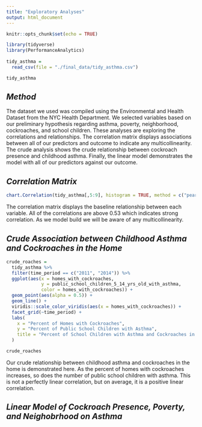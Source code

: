 ```yaml
---
title: "Exploratory Analyses"
output: html_document
---
```


```r
knitr::opts_chunk$set(echo = TRUE)

library(tidyverse)
library(PerformanceAnalytics)
  
tidy_asthma = 
  read_csv(file = "./final_data/tidy_asthma.csv")

tidy_asthma 
```

## _Method_
The dataset we used was compiled using the Environmental and Health Dataset from the NYC Health Department. We selected variables based on our preliminary hypothesis regarding asthma, poverty, neighborhood, cockroaches, and school children. These analyses are exploring the correlations and relationships. The correlation matrix displays associations between all of our predictors and outcome to indicate any multicollinearity. The crude analysis shows the crude relationship between cockroach presence and childhood asthma. Finally, the linear model demonstrates the model with all of our predictors against our outcome. 

## _Correlation Matrix_
```r

chart.Correlation(tidy_asthma[,5:9], histogram = TRUE, method = c("pearson", "kendall", "spearman"))
```

The correlation matrix displays the baseline relationship between each variable. All of the correlations are above 0.53 which indicates strong correlation. As we model build we will be aware of any multicollinearity.

## _Crude Association between Childhood Asthma and Cockroaches in the Home_
```r

crude_roaches = 
  tidy_asthma %>%
  filter(time_period == c("2011", "2014")) %>%
  ggplot(aes(x = homes_with_cockroaches, 
             y = public_school_children_5_14_yrs_old_with_asthma, 
             color = homes_with_cockroaches)) + 
  geom_point(aes(alpha = 0.5)) +
  geom_line() +
  viridis::scale_color_viridis(aes(x = homes_with_cockroaches)) +
  facet_grid(~time_period) +
  labs(
    x = "Percent of Homes with Cockroaches",
    y = "Percent of Public School Children with Asthma",
    title = "Percent of School Children with Asthma and Cockroaches in Home per Year"
  )

crude_roaches
```

Our crude relationship between childhood asthma and cockroaches in the home is demonstrated here. As the percent of homes with cockroaches increases, so does the number of public school children with asthma. This is not a perfectly linear correlation, but on average, it is a positive linear correlation. 

## _Linear Model of Cockroach Presence, Poverty, and Neighobrhood on Asthma_
```r

```

